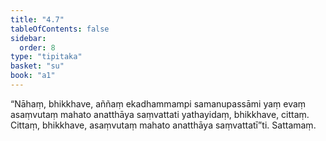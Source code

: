 ```yaml
---
title: "4.7"
tableOfContents: false
sidebar:
  order: 8
type: "tipitaka"
basket: "su"
book: "a1"
---
```



<DynamicBreadcrumb />

<Division number="37" book="a1">

<Paragraph number="78" book="a1">
“Nāhaṃ, bhikkhave, aññaṃ ekadhammampi samanupassāmi yaṃ evaṃ asaṃvutaṃ mahato anatthāya saṃvattati yathayidaṃ, bhikkhave, cittaṃ. Cittaṃ, bhikkhave, asaṃvutaṃ mahato anatthāya saṃvattatī”ti.

</Paragraph>
</Division>

<Paragraph number="79" type="center" book="a1">
Sattamaṃ.
</Paragraph>